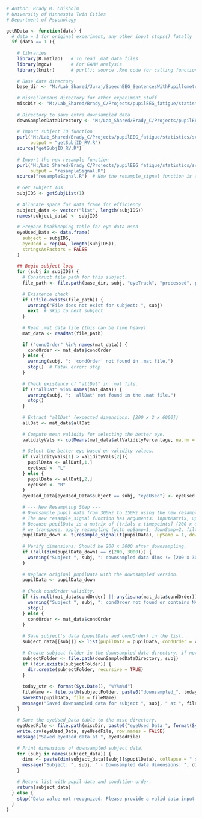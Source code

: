```r
# Author: Brady M. Chisholm
# University of Minnesota Twin Cities
# Department of Psychology

getRData <- function(data) {
  # data = 1 for original experiment, any other input stops() fatally 
  if (data == 1 ){
    
    # libraries
    library(R.matlab)   # To read .mat data files
    library(mgcv)       # For GAMM analysis
    library(knitr)      # purl(); source .Rmd code for calling functions   
    
    # Base data directory
    base_dir <- "M:/Lab_Shared/Juraj/SpeechEEG_SentencesWithPupillometry/data"
    
    # Miscellaneous directory for other experiment stuff 
    miscDir <- "M:/Lab_Shared/Brady_C/Projects/pupilEEG_fatigue/statistics/scripts/misc"
    
    # Directory to save extra downsampled data 
    downSampledDataDirectory <- "M:/Lab_Shared/Brady_C/Projects/pupilEEG_fatigue/statistics/scripts/downSampDat"
    
    # Import subject ID function
    purl("M:/Lab_Shared/Brady_C/Projects/pupilEEG_fatigue/statistics/scripts/codebase/getSubjID_RV.Rmd", 
         output = "getSubjID_RV.R")
    source("getSubjID_RV.R")
    
    # Import the new resample function
    purl("M:/Lab_Shared/Brady_C/Projects/pupilEEG_fatigue/statistics/scripts/codebase/resampleSignal.Rmd",
         output = "resampleSignal.R")
    source("resampleSignal.R")  # Now the resample_signal function is available
    
    # Get subject IDs 
    subjIDS <- getSubjList(1)
    
    # Allocate space for data frame for efficiency 
    subject_data <- vector("list", length(subjIDS))
    names(subject_data) <- subjIDS
    
    # Prepare bookkeeping table for eye data used 
    eyeUsed_Data <- data.frame(
      subject = subjIDS,
      eyeUsed = rep(NA, length(subjIDS)),
      stringsAsFactors = FALSE
    )
    
    ## Begin subject loop 
    for (subj in subjIDS) {
      # Construct file path for this subject.
      file_path <- file.path(base_dir, subj, "eyeTrack", "processed", paste0(subj, "_preprocPupilData.mat"))
      
      # Existence check 
      if (!file.exists(file_path)) {
        warning("File does not exist for subject: ", subj)
        next  # Skip to next subject
      }
      
      # Read .mat data file (this can be time heavy)
      mat_data <- readMat(file_path)
      
      if ("condOrder" %in% names(mat_data)) {
        condOrder <- mat_data$condOrder
      } else {
        warning(subj, ": 'condOrder' not found in .mat file.")
        stop()  # Fatal error; stop
      }
      
      # Check existence of "allDat" in .mat file.
      if (!"allDat" %in% names(mat_data)) {
        warning(subj, ": 'allDat' not found in the .mat file.")
        stop()
      }
      
      # Extract "allDat" (expected dimensions: [200 x 2 x 6000])
      allDat <- mat_data$allDat
      
      # Compute mean validity for selecting the better eye.
      validityVals <- colMeans(mat_data$allValidityPercentage, na.rm = TRUE)
      
      # Select the better eye based on validity values.
      if (validityVals[1] > validityVals[2]){
        pupilData <- allDat[,1,] 
        eyeUsed <- "L"
      } else {
        pupilData <- allDat[,2,] 
        eyeUsed <- "R"
      }    
      eyeUsed_Data[eyeUsed_Data$subject == subj, "eyeUsed"] <- eyeUsed
      
      # --- New Resampling Step ---
      # Downsample pupil data from 300Hz to 150Hz using the new resample_signal function.
      # The new resample_signal function has arguments: inputMatrix, upSamp, downSamp, filt, beta.
      # Because pupilData is a matrix of [trials x timepoints] (200 x 6000) and we want to resample along time,
      # we transpose, apply resampling (with upSamp=1, downSamp=2, filt=10, beta=5), then transpose back.
      pupilData_down <- t(resample_signal(t(pupilData), upSamp = 1, downSamp = 2, filt = 10, beta = 5))
      
      # Verify dimensions: Should be 200 x 3000 after downsampling.
      if (!all(dim(pupilData_down) == c(200, 3000))) {
        warning("Subject ", subj, ": downsampled data dims != [200 x 3000]")
      }
      
      # Replace original pupilData with the downsampled version.
      pupilData <- pupilData_down
      
      # Check condOrder validity.
      if (is.null(mat_data$condOrder) || any(is.na(mat_data$condOrder))) {
        warning("Subject ", subj, ": condOrder not found or contains NA/NaN values.")
        stop()
      } else {
        condOrder <- mat_data$condOrder
      }
      
      # Save subject's data (pupilData and condOrder) in the list.
      subject_data[[subj]] <- list(pupilData = pupilData, condOrder = condOrder)
      
      # Create subject folder in the downsampled data directory, if not existing.
      subjectFolder <- file.path(downSampledDataDirectory, subj)
      if (!dir.exists(subjectFolder)) {
        dir.create(subjectFolder, recursive = TRUE)
      }
      
      today_str <- format(Sys.Date(), "%Y%m%d")
      fileName <- file.path(subjectFolder, paste0("downsampled_", today_str, "_150Hz.rds"))
      saveRDS(pupilData, file = fileName)
      message("Saved downsampled data for subject ", subj, " at ", fileName)
    }
    
    # Save the eyeUsed_Data table to the misc directory.
    eyeUsedFile <- file.path(miscDir, paste0("eyeUsed_Data_", format(Sys.Date(), "%Y%m%d"), ".csv"))
    write.csv(eyeUsed_Data, eyeUsedFile, row.names = FALSE)
    message("Saved eyeUsed data at ", eyeUsedFile)
    
    # Print dimensions of downsampled subject data.
    for (subj in names(subject_data)) {
      dims <- paste(dim(subject_data[[subj]]$pupilData), collapse = " x ")
      message("Subject: ", subj, " - Downsampled data dimensions: ", dims)
    }
    
    # Return list with pupil data and condition order.
    return(subject_data)
  } else {
    stop("Data value not recognized. Please provide a valid data input.")
  }
}

```

